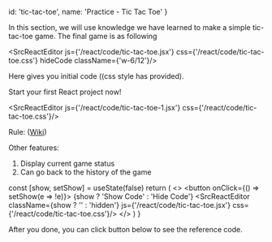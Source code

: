 
  id: 'tic-tac-toe',
  name: 'Practice - Tic Tac Toe'
}

In this section, we will use knowledge we have learned to make a simple tic-tac-toe game.
The final game is as following

<SrcReactEditor js={'/react/code/tic-tac-toe.jsx'} css={'/react/code/tic-tac-toe.css'} hideCode className={'w-6/12'}/>

Here gives you initial code ((css style has provided).

Start your first React project now!

<SrcReactEditor js={'/react/code/tic-tac-toe-1.jsx'} css={'/react/code/tic-tac-toe.css'}/>

Rule: ([Wiki][wiki])

Other features:

1. Display current game status
2. Can go back to the history of the game

  const [show, setShow] = useState(false)
  return (
    <>
      <button onClick={() => setShow(e => !e)}>
        {show ? 'Show Code' : 'Hide Code'}
      </button>
      <SrcReactEditor
        className={show ? '' : 'hidden'}
        js={'/react/code/tic-tac-toe.jsx'}
        css={'/react/code/tic-tac-toe.css'}/>
    </>
  )
}

After you done, you can click button below to see the reference code.

<Answer/>

[wiki]: https://en.wikipedia.org/wiki/Tic-tac-toe